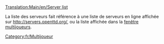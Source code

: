 [[Translation:Main/en/Server list]]
{{en/-}}
[[Category:fr/Multijoueur]]

La liste des serveurs fait référence à une liste de serveurs en ligne affichée sur [http://servers.openttd.org/ http://servers.openttd.org/], ou la liste affichée dans la [[Main/fr/Multijoueurs|fenêtre multijoueurs]].